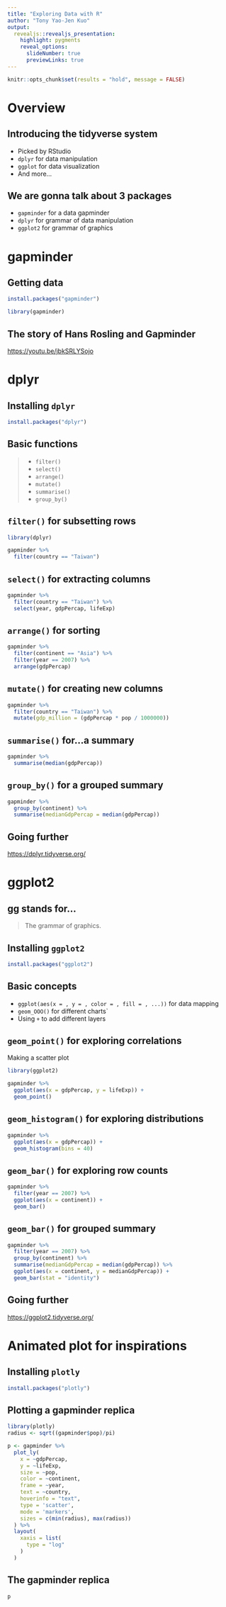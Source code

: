 ```yaml
---
title: "Exploring Data with R"
author: "Tony Yao-Jen Kuo"
output:
  revealjs::revealjs_presentation:
    highlight: pygments
    reveal_options:
      slideNumber: true
      previewLinks: true
---
```


```r
knitr::opts_chunk$set(results = "hold", message = FALSE)
```

# Overview

## Introducing the tidyverse system

- Picked by RStudio
- `dplyr` for data manipulation
- `ggplot` for data visualization
- And more...

## We are gonna talk about 3 packages

- `gapminder` for a data gapminder
- `dplyr` for grammar of data manipulation
- `ggplot2` for grammar of graphics

# gapminder

## Getting data

```r
install.packages("gapminder")
```

```r
library(gapminder)
```

## The story of Hans Rosling and Gapminder

<https://youtu.be/jbkSRLYSojo>

# dplyr

## Installing `dplyr`

```r
install.packages("dplyr")
```

## Basic functions

>- `filter()`
>- `select()`
>- `arrange()`
>- `mutate()`
>- `summarise()`
>- `group_by()`

## `filter()` for subsetting rows

```r
library(dplyr)

gapminder %>% 
  filter(country == "Taiwan")
```

## `select()` for extracting columns

```r
gapminder %>%
  filter(country == "Taiwan") %>% 
  select(year, gdpPercap, lifeExp)
```

## `arrange()` for sorting

```r
gapminder %>% 
  filter(continent == "Asia") %>% 
  filter(year == 2007) %>% 
  arrange(gdpPercap)
```

## `mutate()` for creating new columns

```r
gapminder %>% 
  filter(country == "Taiwan") %>% 
  mutate(gdp_million = (gdpPercap * pop / 1000000))
```

## `summarise()` for...a summary

```r
gapminder %>% 
  summarise(median(gdpPercap))
```

## `group_by()` for a grouped summary

```r
gapminder %>% 
  group_by(continent) %>% 
  summarise(medianGdpPercap = median(gdpPercap))
```

## Going further

<https://dplyr.tidyverse.org/>

# ggplot2

## gg stands for...

> The grammar of graphics.

## Installing `ggplot2`

```r
install.packages("ggplot2")
```

## Basic concepts

- `ggplot(aes(x = , y = , color = , fill = , ...))` for data mapping
- `geom_OOO()` for different charts`
- Using `+` to add different layers

## `geom_point()` for exploring correlations

Making a scatter plot

```r
library(ggplot2)

gapminder %>% 
  ggplot(aes(x = gdpPercap, y = lifeExp)) +
  geom_point()
```

## `geom_histogram()` for exploring distributions

```r
gapminder %>% 
  ggplot(aes(x = gdpPercap)) +
  geom_histogram(bins = 40)
```

## `geom_bar()` for exploring row counts

```r
gapminder %>% 
  filter(year == 2007) %>%
  ggplot(aes(x = continent)) +
  geom_bar()
```

## `geom_bar()` for grouped summary

```r
gapminder %>% 
  filter(year == 2007) %>% 
  group_by(continent) %>% 
  summarise(medianGdpPercap = median(gdpPercap)) %>% 
  ggplot(aes(x = continent, y = medianGdpPercap)) +
  geom_bar(stat = "identity")
```

## Going further

<https://ggplot2.tidyverse.org/>

# Animated plot for inspirations

## Installing `plotly`

```r
install.packages("plotly")
```

## Plotting a gapminder replica

```r
library(plotly)
radius <- sqrt((gapminder$pop)/pi)

p <- gapminder %>%
  plot_ly(
    x = ~gdpPercap, 
    y = ~lifeExp, 
    size = ~pop, 
    color = ~continent, 
    frame = ~year, 
    text = ~country, 
    hoverinfo = "text",
    type = 'scatter',
    mode = 'markers',
    sizes = c(min(radius), max(radius))
  ) %>%
  layout(
    xaxis = list(
      type = "log"
    )
  )
```

## The gapminder replica

```r
p
```